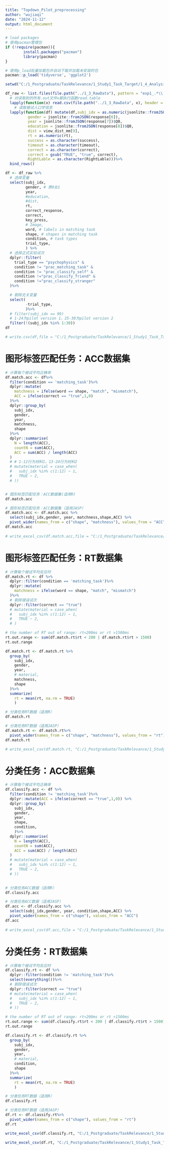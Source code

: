 ```yaml
---
title: "Topdown_Pilot_preprocessing"
author: "wujiaqi"
date: "2024-11-12"
output: html_document
---
```


```r
# load packages
# 使用pacman管理包
if (!require(pacman)){
        install.packages("pacman")
        library(pacman)
}

# 使用p_load批量加载包并自动下载并加载未安装的包
pacman::p_load('tidyverse', 'ggplot2')
```


```r
setwd("C:/1_Postgraduate/TaskRelevance/1_Study1_Task_Target/1_4_Analysis")

df_raw <- list.files(file.path("../1_3_RawData"), pattern = "exp1_.*\\.csv$") %>%
  # 对读取到的所有.out文件x都执行函数read.table
  lapply(function(x) read.csv(file.path("../1_3_RawData", x), header = TRUE)) %>%
    # 读取被试人口学信息
  lapply(function(df) mutate(df,subj_idx = as.numeric(jsonlite::fromJSON(response[5])$Q0), 
          gender = jsonlite::fromJSON(response[6]),
          year = jsonlite::fromJSON(response[7])$Q0,
          education = jsonlite::fromJSON(response[8])$Q0,
          dist = view_dist_mm[9],
          rt = as.numeric(rt),
          success = as.character(success),
          timeout = as.character(timeout),
          correct = as.character(correct),
          correct = gsub("TRUE", "true", correct),
          RightLable = as.character(RightLable)))%>%
  bind_rows()
```

```r
df <- df_raw %>% 
  # 选择变量
  select(subj_idx, 
         gender, # 男0女1
         year, 
         #education, 
         #dist, 
         rt, 
         correct_response, 
         correct, 
         key_press, 
         # Image, 
         word, # labels in matching task
         shape, # shapes in matching task
         condition, # task types
         trial_type,
         ) %>%
  # 选择正式实验试次
  dplyr::filter(
    trial_type == "psychophysics" &
    condition != "prac_matching_task" &
    condition != "prac_classify_self" &
    condition !="prac_classify_friend" &
    condition !="prac_classify_stranger"
  )%>%

  # 剔除无关变量
  select(
         -trial_type,
         )%>%
  # filter(subj_idx == 99)
  # 1-24为pilot version 1，25-30为pilot version 2
  filter(!(subj_idx %in% 1:30))
df

# write.csv(df,file = "C:/1_Postgraduate/TaskRelevance/1_Study1_Task_Target/1_4_Analysis/exp1_long.csv")

```

# 图形标签匹配任务：ACC数据集
```r
# 计算每个被试平均正确率
df.match.acc <- df%>%
  filter(condition == 'matching_task')%>%
  dplyr::mutate(
    matchness = ifelse(word == shape, "match", "mismatch"),
    ACC = ifelse(correct == "true",1,0)
  )%>%
  dplyr::group_by(
    subj_idx,
    gender,
    year,
    matchness,
    shape
  )%>%
  dplyr::summarise(
    N = length(ACC),
    countN = sum(ACC),
    ACC = sum(ACC) / length(ACC)
  )
  # # 1-12行为材料1，13-24行为材料2
  # mutate(material = case_when(
  #   subj_idx %in% c(1:12) ~ 1,  
  #   TRUE ~ 2,                
  # ))


# 图形标签匹配任务：ACC数据集(适用R)
df.match.acc

# 图形标签匹配任务：ACC数据集（适用JASP）
df.match.acc <- df.match.acc %>%
  select(subj_idx,gender, year, matchness,shape,ACC) %>%
  pivot_wider(names_from = c("shape", "matchness"), values_from = "ACC")
df.match.acc
  
# write_excel_csv(df.match.acc,file = "C:/1_Postgraduate/TaskRelevance/1_Study1_Task_Target/1_4_Analysis/exp1_matching_acc.csv")

```

# 图形标签匹配任务：RT数据集
```r
# 计算每个被试平均反应时
df.match.rt <- df %>%
  dplyr::filter(condition == 'matching_task')%>%
  dplyr::mutate(
    matchness = ifelse(word == shape, "match", "mismatch")
  )%>%
  # 剔除错误试次
  dplyr::filter(correct == "true")
  # mutate(material = case_when(
  #   subj_idx %in% c(1:12) ~ 1,  
  #   TRUE ~ 2,                
  # )

# the number of RT out of range: rt<200ms or rt >1500ms
rt.out.range <- sum(df.match.rt$rt < 200 | df.match.rt$rt > 1500)
rt.out.range

df.match.rt <- df.match.rt %>%
  group_by(
    subj_idx,
    gender,
    year,
    # material,
    matchness,
    shape
  )%>%
  summarize(
    rt = mean(rt, na.rm = TRUE)
    )

# 分类任务RT数据（适用R）
df.match.rt

# 分类任务RT数据（适用JASP）
df.match.rt <- df.match.rt%>%
  pivot_wider(names_from = c("shape", "matchness"), values_from = "rt")
df.match.rt

# write_excel_csv(df.match.rt, "C:/1_Postgraduate/TaskRelevance/1_Study1_Task_Target/1_4_Analysis/exp1_matching_rt.csv")
```

# 分类任务：ACC数据集
```r
# 计算每个被试平均正确率
df.classify.acc <- df %>%
  filter(condition != 'matching_task')%>%
  dplyr::mutate(ACC = ifelse(correct == "true",1,0)) %>%
  dplyr::group_by(
    subj_idx,
    gender,
    year,
    shape,
    condition,
    )%>%
  dplyr::summarise(
    N = length(ACC),
    countN = sum(ACC),
    ACC = sum(ACC) / length(ACC)
  )
  # mutate(material = case_when(
  #   subj_idx %in% c(1:12) ~ 1,  
  #   TRUE ~ 2,                
  # ))
  

# 分类任务ACC数据（适用R）
df.classify.acc

# 分类任务ACC数据（适用JASP）
df.acc <- df.classify.acc %>%
  select(subj_idx,gender, year, condition,shape,ACC) %>%
  pivot_wider(names_from = c("shape"), values_from = "ACC")
df.acc
  
# write_excel_csv(df.acc,file = "C:/1_Postgraduate/TaskRelevance/1_Study1_Task_Target/1_4_Analysis/exp1_classify_acc.csv")
```

# 分类任务：RT数据集
```r
# 计算每个被试平均反应时
df.classify.rt <- df %>%
  dplyr::filter(condition != 'matching_task')%>%
  select(everything())%>%
  # 剔除错误试次
  dplyr::filter(correct == "true")
  # mutate(material = case_when(
  #   subj_idx %in% c(1:12) ~ 1,  
  #   TRUE ~ 2,                
  # ))

# the number of RT out of range: rt<200ms or rt >1500ms
rt.out.range <- sum(df.classify.rt$rt < 200 | df.classify.rt$rt > 1500)
rt.out.range

df.classify.rt <- df.classify.rt %>%
  group_by(
    subj_idx,
    gender,
    year,
    # material,
    condition,
    shape
  )%>%
  summarize(
    rt = mean(rt, na.rm = TRUE)
    )

# 分类任务RT数据（适用R）
df.classify.rt

# 分类任务RT数据（适用JASP）
df.rt <- df.classify.rt%>%
  pivot_wider(names_from = c("shape"), values_from = "rt")
df.rt

write_excel_csv(df.classify.rt, "C:/1_Postgraduate/TaskRelevance/1_Study1_Task_Target/1_4_Analysis/exp1_classify_3shape_rt.csv")

write_excel_csv(df.rt, "C:/1_Postgraduate/TaskRelevance/1_Study1_Task_Target/1_4_Analysis/exp1_classify_3shape_jasp_rt.csv")
```
